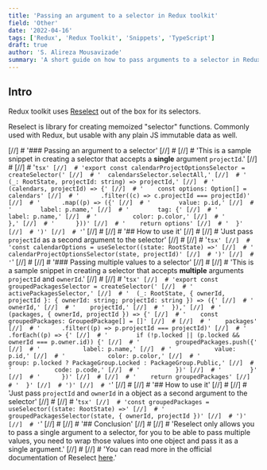 ```yaml
---
title: 'Passing an argument to a selector in Redux toolkit'
field: 'Other'
date: '2022-04-16'
tags: ['Redux', 'Redux Toolkit', 'Snippets', 'TypeScript']
draft: true
author: 'S. Alireza Mousavizade'
summary: 'A short guide on how to pass arguments to a selector in Redux toolkit.'
---
```


## Intro

Redux toolkit uses [Reselect](https://github.com/reduxjs/reselect#redux-toolkit) out of the box for its selectors.

Reselect is library for creating memoized "selector" functions. Commonly used with Redux, but usable with any plain JS immutable data as well.

[//] # '### Passing an argument to a selector'
[//] #
[//] # 'This is a sample snippet in creating a selector that accepts a **single** argument `projectId`.'
[//] #
[//] # '`tsx'
[//]  # 'export const calendarProjectOptionsSelector = createSelector('
[//]  # '  calendarsSelector.selectAll,'
[//]  # '  (_: RootState, projectId: string) => projectId,'
[//]  # '  (calendars, projectId) => {'
[//]  # '    const options: Option[] = calendars'
[//]  # '      .filter((c) => c.projectId === projectId)'
[//]  # '      .map((p) => ({'
[//]  # '        value: p.id,'
[//]  # '        label: p.name,'
[//]  # '        tag: {'
[//]  # '          label: p.name,'
[//]  # '          color: p.color,'
[//]  # '        },'
[//]  # '      }))'
[//]  # '    return options'
[//]  # '  }'
[//]  # ')'
[//]  # '`'
[//] #
[//] # '## How to use it'
[//] #
[//] # 'Just pass `projectId` as a second argument to the selector'
[//] #
[//] # '`tsx'
[//]  # 'const calendarOptions = useSelector((state: RootState) =>'
[//]  # '  calendarProjectOptionsSelector(state, projectId)'
[//]  # ')'
[//]  # '`'
[//] #
[//] # '### Passing multiple values to a selector'
[//] #
[//] # 'This is a sample snippet in creating a selector that accepts **multiple** arguments `projectId` and `ownerId`.'
[//] #
[//] # '`tsx'
[//]  # 'export const groupedPackagesSelector = createSelector('
[//]  # '  activePackagesSelector,'
[//]  # '  (_: RootState, { ownerId, projectId }: { ownerId: string; projectId: string }) => ({'
[//]  # '    ownerId,'
[//]  # '    projectId,'
[//]  # '  }),'
[//]  # '  (packages, { ownerId, projectId }) => {'
[//]  # '    const groupedPackages: GroupedPackage[] = []'
[//]  #
[//]  # '    packages'
[//]  # '      .filter((p) => p.projectId === projectId)'
[//]  # '      .forEach((p) => {'
[//]  # '        if (!p.locked || (p.locked && ownerId === p.owner.id)) {'
[//]  # '          groupedPackages.push({'
[//]  # '            label: p.name,'
[//]  # '            value: p.id,'
[//]  # '            color: p.color,'
[//]  # '            group: p.locked ? PackageGroup.Locked : PackageGroup.Public,'
[//]  # '            code: p.code,'
[//]  # '          })'
[//]  # '        }'
[//]  # '      })'
[//]  #
[//]  # '    return groupedPackages'
[//]  # '  }'
[//]  # ')'
[//]  # '`'
[//] #
[//] # '## How to use it'
[//] #
[//] # 'Just pass `projectId` and `ownerId` in a object as a second argument to the selector'
[//] #
[//] # '`tsx'
[//]  # 'const groupedPackages = useSelector((state: RootState) =>'
[//]  # '  groupedPackagesSelector(state, { ownerId, projectId })'
[//]  # ')'
[//]  # '`'
[//] #
[//] # '## Conclusion'
[//] #
[//] # 'Reselect only allows you to pass a single argument to a selector, for you to be able to pass multiple values, you need to wrap those values into one object and pass it as a single argument.'
[//] #
[//] # 'You can read more in the official documentation of Reselect [here](https://github.com/reduxjs/reselect#q-how-do-i-create-a-selector-that-takes-an-argument).'
